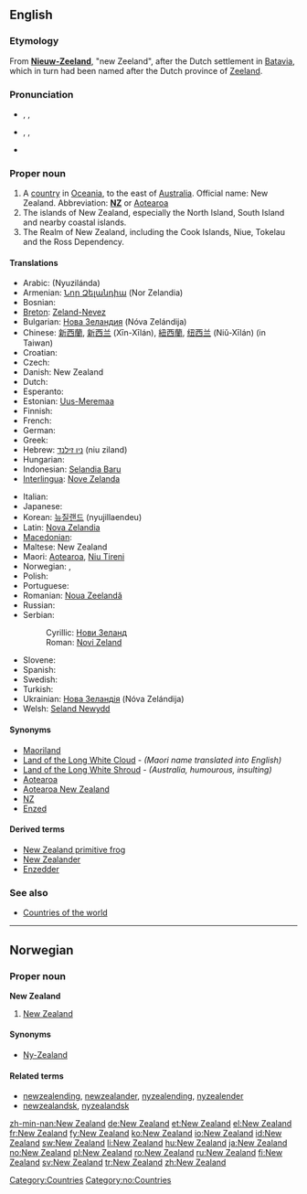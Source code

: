 ==English==
{{wikipedia}}

===Etymology===
From {{etyl|nl}} '''[[Nieuw-Zeeland]]''', "new Zeeland", after the Dutch settlement in [[Batavia]], which in turn had been named after the Dutch province of [[Zeeland]].

===Pronunciation===
* {{a|UK}} {{enPR|nyoo͞-zē'lənd}}, {{IPA|/ˈnjuː ˈziː.lənd/}}, {{SAMPA|/"nju: "zi:.l@nd/}}
* {{a|US}} {{enPR|noo͞-zē'lənd}}, {{IPA|/ˈnu ˈzi.lənd/}}, {{SAMPA|/"nu "zi.l@nd/}}
* {{audio|en-us-New Zealand.ogg|Audio (US)}}

===Proper noun===
{{en-proper noun|sg=[[new|New]] [[Zealand]]}}

# A [[country]] in [[Oceania]], to the east of [[Australia]]. Official name: New Zealand.  Abbreviation: '''[[NZ]]''' or [[Aotearoa]]
# The islands of New Zealand, especially the North Island, South Island and nearby coastal islands.
# The Realm of New Zealand, including the Cook Islands, Niue, Tokelau and the Ross Dependency.

====Translations====
{{trans-top|country in Oceania}}
* Arabic: {{Arab|[[نيوزيلاندا]]}} (Nyuzilánda) {{f}}
* Armenian: [[Նոր Զելանդիա]] (Nor Zelandia)
* Bosnian: {{t-|bs|Novi Zeland|m}}
* [[Breton]]: [[Zeland-Nevez]]
* Bulgarian: [[Нова Зеландия]] (Nóva Zelándija) {{f}}
* Chinese: [[新西蘭]], [[新西兰]] (Xīn-Xīlán), [[紐西蘭]], [[纽西兰]] (Niǔ-Xīlán) (in Taiwan)
* Croatian: {{t-|hr|Novi Zeland|m}}
* Czech: {{t-|cs|Nový Zéland|m}}
* Danish: New Zealand
* Dutch: {{t+|nl|Nieuw-Zeeland}}
* Esperanto: {{t-|eo|Nov-Zelando|xs=Esperanto}}
* Estonian: [[Uus-Meremaa]]
* Finnish: {{t+|fi|Uusi-Seelanti}}
* French: {{t+|fr|Nouvelle-Zélande|f}}
* German: {{t+|de|Neuseeland|n}}
* Greek: {{t+|el|Νέα Ζηλανδία|f|tr=Néa Zilandía|sc=Grek}}
* Hebrew: [[ניו זילנד]] (niu ziland) {{f}}
* Hungarian: {{t+|hu|Új-Zéland}}
* Indonesian: [[Selandia Baru]]
* [[Interlingua]]: [[Nove Zelanda]]
{{trans-mid}}
* Italian: {{t+|it|Nuova Zelanda|f}}
* Japanese: {{t-|ja|ニュージーランド|tr=Nyū Jīrando|sc=Jpan}}
* Korean: [[뉴질랜드]] (nyujillaendeu)
* Latin: [[Nova Zelandia]] {{f}}
* [[Macedonian]]: {{t|mk|Нов Зеланд|m|tr=Nov Zéland|sc=Cyrl|xs=Macedonian}}
* Maltese: New Zealand
* Maori: [[Aotearoa]], [[Niu Tireni]]
* Norwegian: {{t-|no|New Zealand}}, {{t-|no|Ny-Zealand}}
* Polish: {{t+|pl|Nowa Zelandia|f}}
* Portuguese: {{t+|pt|Nova Zelândia|f}}
* Romanian: [[Noua Zeelandă]] {{f}}
* Russian: {{t+|ru|Новая Зеландия|f|tr=Nóvaja Zelándija|sc=Cyrl}}
* Serbian:
*: Cyrillic: [[Нови Зеланд#Serbian|Нови Зеланд]] {{m}}
*: Roman: [[Novi Zeland#Serbian|Novi Zeland]] {{m}}
* Slovene: {{t+|sl|Nova Zelandija|f}}
* Spanish: {{t|pt|Nueva Zelanda|f}}
* Swedish: {{t+|sv|Nya Zeeland}}
* Turkish: {{t+|tr|Yeni Zelanda}}
* Ukrainian: [[Нова Зеландія]] (Nóva Zelándija) {{f}}
* Welsh: [[Seland Newydd]]
{{trans-bottom}}

====Synonyms====
* [[Maoriland]]
* [[Land of the Long White Cloud]] - ''(Maori name translated into English)''
* [[Land of the Long White Shroud]] - ''(Australia, humourous, insulting)''
* [[Aotearoa]]
* [[Aotearoa New Zealand]]
* [[NZ]]
* [[Enzed]]

====Derived terms====
* [[New Zealand primitive frog]]
* [[New Zealander]]
* [[Enzedder]]

===See also===
* [[Appendix:Countries of the world|Countries of the world]]

[[Category:Countries]]

----

==Norwegian==

===Proper noun===
'''New Zealand'''

# [[#English|New Zealand]]

====Synonyms====
* [[Ny-Zealand]]

====Related terms====
* [[newzealending]], [[newzealander]], [[nyzealending]], [[nyzealender]]
* [[newzealandsk]], [[nyzealandsk]]

[[Category:no:Countries]]

[[zh-min-nan:New Zealand]]
[[de:New Zealand]]
[[et:New Zealand]]
[[el:New Zealand]]
[[fr:New Zealand]]
[[fy:New Zealand]]
[[ko:New Zealand]]
[[io:New Zealand]]
[[id:New Zealand]]
[[sw:New Zealand]]
[[li:New Zealand]]
[[hu:New Zealand]]
[[ja:New Zealand]]
[[no:New Zealand]]
[[pl:New Zealand]]
[[ro:New Zealand]]
[[ru:New Zealand]]
[[fi:New Zealand]]
[[sv:New Zealand]]
[[tr:New Zealand]]
[[zh:New Zealand]]